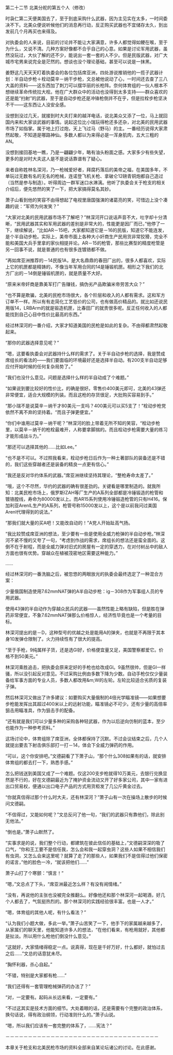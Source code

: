 

第二十二节 北美分舵的第五个人（修改）

时袅仁第二天便美国去了，至于到底采购什么武器，因为主见实在太多，一时间委决不下。北美众便说听候他们的消息再行动，反正购买武器也不宜储存太久，到出发前几个月再买也来得及。

对执委会的人来说，目前的讨论并不能让大家满意，许多人都觉得如鲠在喉，至于为什么，又说不清。几种方案好像都不合乎自己的心意。如果是讨论军用武器，虽然没玩过，大伙了解的还不少，能说出一套一套的人不少。但是民版武器，对广大城市宅男来说完全是茫然的。想谈也没个理论基础，甚至可以说是一抹黑。

姜野这几天天天盯着执委会的各位包括席亚洲，四处游说推销他的一揽子武器计划：半自动步枪＋栓动莫辛－纳干步枪，文总被他说动了心，一时间还去查了三八大盖的资料――这东西加了刺刀可以摆华丽的长枪阵。奈何体育组的一伙人根本不想继续革命传统拉大栓。他在广大群众中的活动也没得到太多支持――群众喜欢的还是能“扫射”的武器，至于是自动步枪还是冲锋枪倒并不在乎，但是拉栓步枪坚决不干――这东西让人没安全感。

没想到没过几天，就接到时大夫打来的越洋电话，说北美众又添了一位，马上就回国内来和大家谈武器的事情。说起这位比小瑞玩得枪还多还杂，对北美的民用武器市场了如指掌。属于地上打过炮，天上飞过马（野马）的主。一番经历说得大家肃然起敬，不知道是哪路神仙。多数人都以为来得必是一浑身肌肉，五大三粗的AN。

没想到接回基地一瞧，乃是一翩翩少年，略有油头粉面之感。大家多少有些失望，更多的是对时大夫这人是不是说话靠谱有了疑心。

来者自称姓林名深河，乃一枪械爱好者，拜腐朽落后的美帝之福，在美国多年，不单玩过无数有名的无名的枪械，连诺登飞机关枪、拿破仑12磅青铜炮都自己造过（当然是参与制造）。听得周边一群军迷口水淋漓。他听了执委会关于枪支的相关介绍后，便先悠然的笑了一下，把大家搞得莫名其妙。

萧子山看到他的笑容不由得想起了电视里唐国强演的诸葛亮的笑，可惜边上没个凑趣的说：“军师为何发笑？”

“大家对北美的民用武器市场不了解吧？”林深河开口说话声音不大，吐字却十分清晰，“民用武器其实和军用武器的差别是非常大的，性能更是因厂而已，”他停了一下，继续解说，“比如AR－15吧，大家都知道它是－16的民版，知道它不能连发，是个半自动步枪。实际上，美帝市面上各种大小奸商生产民用货非常狡猾，完全不能和美国大兵手里拿的家伙相提并论。AR－15的枪管，那些比赛型的精度枪管是另一回事不说，就是普通的也有很多连镀铬都不做。

“再如席亚洲推荐的－14民版1A，是大名鼎鼎的春田厂出的，很多人都喜欢，实际上它的机匣都是精铸的，不像当年军用合同的14是锤锻机匣。相形之下我们的北方厂出的－14倒是锤锻机匣的，就是质量不大好。

“原来米帝奸商是靠美军打广告赚钱，搞伪劣产品欺骗米帝劳苦大众？”

“也不算是欺骗，北美的民枪市场很大，各个阶层和收入的人都有需求。这和军方订单不一样。所以有有走简化工艺低价的公司，也有做高价精品的。就比如还说民用版14，LRBArm的就是锻造机匣，比春田厂的就贵很多呢。反正任何收入的人都能找到自己心目中性价比最高的东西。”

经过林深河的一番介绍，大家才知道美国的民枪是如此的复杂。不由得都肃然起敬起来。

“那你的武器选择意见呢？”

“嗯，这要看执委会对武器持什么样的需求了。关于半自动步枪的选择，我是赞成席组长的看法的――我们要面临的环境最好还是选择半自动。有200支半自动足够应付开始时候的任何复杂局势了。”

“我们也没什么意见。问题是选择什么样的半自动成了个难题。”

“如果说到要比较好的性价比，的确是很好。零售价400美元即可，北美的43弹还非常便宜，适合大规模的列装。而且这枪的存货很足，大批购买容易到手。”

“那小瑞不是说莫辛－纳干才80美元一支吗？400美元可以买5支了！”栓动步枪党依然不离不弃的坚持着。“而且子弹更便宜。”

“你们中谁用过莫辛－纳干呢？”林深河的脸上带着无所不知的笑容，“栓动步枪里，以莫辛－纳干的枪栓最难开，人称要拿脚揣的。而且栓动步枪需要大量的练习才能形成战斗力。”

“那还可以选择其他的……比如Lee。”

“也不是不可以。不过照我看来，栓动步枪日后作为一种土著部队的装备还是不错的，我们这些穿越者还是装备的精良一点更有信心。”

“我还是反对华约体系的武器。”席亚洲继续坚持其理论，“整枪寿命太差了。”

“哦，这个不尽然，华约的武器的确有很差劲的。关键看是哪里制造的。就我所知：北美民枪市场上，俄罗斯IZAH等厂生产的A系列全部都是冷锤锻造的枪管和镀铬膛线，寿命为80000发以上。而AR15系列使用冷锤锻造枪管的只有H416。保加利亚ArenlL生产的A系列，枪管号称15000发以上，这个是以前我问过美国Arenl代理得到的说法。”

“那我们就大量的买A吧！又能改自动的！”A党人开始趾高气扬。

“我比较赞成席亚洲的想法，至少要有一些是使用全威力枪弹的半自动步枪。”林深河不紧不慢的又夸了一句，“考虑到作战的需求，席组长的想法还是蛮全面的。这倒不在于射程，而是全威力弹对旧式的房屋有一定的穿透力，在对付树丛中的敌人方面也很有优势。穿越众在植被茂密地区需要这种能力。”

……

经过林深河的一番洗脑之后，被忽悠的两眼放光的执委会最终选定了一种混合方案：

少量俄国制造使用7.62mmNAT弹的A半自动步枪：ig－308作为军事组人员的专用武器。

使用43弹的半自动作为穿越众民兵的武器――虽然性能上略有缺陷，但是胜在弹药非常便宜，不象7.62mmNAT弹那么价格惊人，经济性毕竟也是一个考量的目标。

林深河提出的是－D，这种型号的优越之处是能用A的弹夹，也就是不再限于其本身10发弹仓限制了。火力持续性有了很大的提高。

“至于手枪，9纯属样子货，还是选Gl好，价格便宜量又足，美国警察都爱它。价格不到50美元。”

林深河乘胜追击，把执委会原来定好的手枪也给改成Gl。9虽然很帅，但是Gl一样骚，所以没引起反对意见。不过采购比例由多数下降为少数。自动手枪仅仅少量装备给军事方面的专业人员，多数人都改用&amp;m;W的左轮。左轮比较适合劣质的复装子弹。

然后林深河又做出了许多建议：如要购买大量俄制的4倍光学瞄准镜――如果想要步枪能发挥出其超过400米以上的远射功能，瞄准镜必不可少。还有少量的高倍率狙击用瞄准具，作为狙击手的配备。

“还有就是我们可以少量多种的采购各种轻武器，作为以后逆向仿制的蓝本，至少也能作为一种参考资料。”

这场讨论中，体育组除了席亚洲，全体都保持了沉默。不过会议结束之后，几个人就提出要去下射击俱乐部打一打－14，体会下全威力弹药的作用。

“可以，这个你安排吧。”文德嗣看了下萧子山，“那个什么308如果有的话，就安排体育组的都去打一下，熟悉手感。”

怎么把钱送到美国又成了一个难题。仅这200支步枪就得10万美元，去银行兑换显然是不行的，好在文德嗣最近为了掩护资金流动又开了好多家公司，其中一家有进出口贸易权，便通以出口电子产品的方式用货柜发了几公斤黄金过去。

“你就真信得过那个什么时大夫，还有林深河？”萧子山有一次在操场上散步的时候问文德嗣。

“不信得过，又能如何呢？”文总反问了他一句，“我们的武器只有靠他们，除此别无他法。”

“倒也是。”萧子山默然了。

“实事求是的说，我们整个行动，都建筑在彼此信任的基础上，”文德嗣深深的吸了口气，“你和王工要不是信任我，怎么会和我一起穿虫洞？这些人如果不相信我们有虫洞，又怎么会来这里呢？就算了走了的那些人，如果我们不是信得过他们保密的诺言，”他的脸色一冷，“就该把他们……”

萧子山打了个寒颤：“慎言！”

“嗯，”文总点了下头，“席亚洲最近怎么样？有没有闹情绪。”

“没有，再说他的主张也没被完全推翻么。好像他还和那个林深河一起喝酒，好几个人都去了，气氛挺热烈的。那个林深河的实践经验很丰富。也是一人才。”

“嗯，体育组的其他人呢，有什么看法？”

“认为我们小题大做，多此一举。”萧子山苦笑了一下，他手下的家属越来越多了，从家属们的聊天里，他能知道许多人的想法，“在他们看来，有枪用就好，其他都是扯淡。所以用什么枪他们倒没什么意见。”

“这就好，大家情绪得稳定一点。说真得，现在是千好万好，什么都好，就怕过去之后……”文总的话意犹未尽。

“胸怀利器，杀心自起。”

“不错，特别是大家都有枪……”

“我们还得有一套管理枪械弹药的办法了？”

“对，一定要有。起码从长远来看，一定要有。”

“不过这其实是技术方面的细节。大处着眼的话，还是需要有个完整的政治体系，换句话说，得有政治纲领，行动准则什么的。”萧子山说。

“嗯，所以我们应该有一套完整的体系了，……宪法？”

－－－－－－－－－－－－－－－－－－－－－－－－－－－－－－－－－－

本章关于枪支和北美民枪市场的资料全部来自某论坛诸公的讨论。在此感谢。

